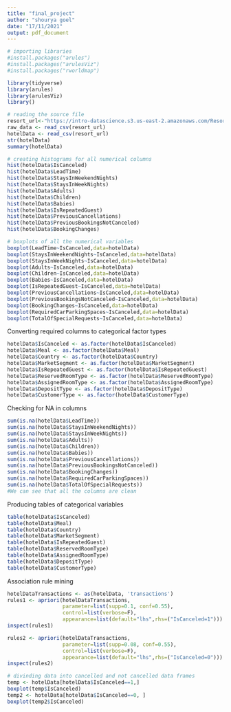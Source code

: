```yaml
---
title: "final_project"
author: "shourya goel"
date: "17/11/2021"
output: pdf_document
---
```

```r
# importing libraries
#install.packages("arules")
#install.packages("arulesViz")
#install.packages("rworldmap")

library(tidyverse)
library(arules)
library(arulesViz)
library()
```

```r
# reading the source file 
resort_url<-"https://intro-datascience.s3.us-east-2.amazonaws.com/Resort01.csv"
raw_data <- read_csv(resort_url)
hotelData <- read_csv(resort_url)
str(hotelData)
summary(hotelData)
```

```r
# creating histograms for all numerical columns
hist(hotelData$IsCanceled)
hist(hotelData$LeadTime)
hist(hotelData$StaysInWeekendNights)
hist(hotelData$StaysInWeekNights)
hist(hotelData$Adults)
hist(hotelData$Children)
hist(hotelData$Babies)
hist(hotelData$IsRepeatedGuest)
hist(hotelData$PreviousCancellations)
hist(hotelData$PreviousBookingsNotCanceled)
hist(hotelData$BookingChanges)
```

```r
# boxplots of all the numerical variables
boxplot(LeadTime~IsCanceled,data=hotelData)
boxplot(StaysInWeekendNights~IsCanceled,data=hotelData)
boxplot(StaysInWeekNights~IsCanceled,data=hotelData)
boxplot(Adults~IsCanceled,data=hotelData)
boxplot(Children~IsCanceled,data=hotelData)
boxplot(Babies~IsCanceled,data=hotelData)
boxplot(IsRepeatedGuest~IsCanceled,data=hotelData)
boxplot(PreviousCancellations~IsCanceled,data=hotelData)
boxplot(PreviousBookingsNotCanceled~IsCanceled,data=hotelData)
boxplot(BookingChanges~IsCanceled,data=hotelData)
boxplot(RequiredCarParkingSpaces~IsCanceled,data=hotelData)
boxplot(TotalOfSpecialRequests~IsCanceled,data=hotelData)

```


Converting required columns to categorical factor types
```r
hotelData$IsCanceled <- as.factor(hotelData$IsCanceled)
hotelData$Meal <- as.factor(hotelData$Meal)
hotelData$Country <- as.factor(hotelData$Country)
hotelData$MarketSegment <- as.factor(hotelData$MarketSegment)
hotelData$IsRepeatedGuest <- as.factor(hotelData$IsRepeatedGuest)
hotelData$ReservedRoomType <- as.factor(hotelData$ReservedRoomType)
hotelData$AssignedRoomType <- as.factor(hotelData$AssignedRoomType)
hotelData$DepositType <- as.factor(hotelData$DepositType)
hotelData$CustomerType <- as.factor(hotelData$CustomerType)
```
Checking for NA in columns
```r
sum(is.na(hotelData$LeadTime))
sum(is.na(hotelData$StaysInWeekendNights))
sum(is.na(hotelData$StaysInWeekNights))
sum(is.na(hotelData$Adults))
sum(is.na(hotelData$Children))
sum(is.na(hotelData$Babies))
sum(is.na(hotelData$PreviousCancellations))
sum(is.na(hotelData$PreviousBookingsNotCanceled))
sum(is.na(hotelData$BookingChanges))
sum(is.na(hotelData$RequiredCarParkingSpaces))
sum(is.na(hotelData$TotalOfSpecialRequests))
#We can see that all the columns are clean
```
Producing tables of categorical variables

```r
table(hotelData$IsCanceled)
table(hotelData$Meal)
table(hotelData$Country)
table(hotelData$MarketSegment)
table(hotelData$IsRepeatedGuest)
table(hotelData$ReservedRoomType)
table(hotelData$AssignedRoomType)
table(hotelData$DepositType)
table(hotelData$CustomerType)
```

Association rule mining

```r
hotelDataTransactions <- as(hotelData, 'transactions')
rules1 <- apriori(hotelDataTransactions,
                  parameter=list(supp=0.1, conf=0.55),
                  control=list(verbose=F),
                  appearance=list(default="lhs",rhs=("IsCanceled=1")))
inspect(rules1)
```

```r
rules2 <- apriori(hotelDataTransactions,
                  parameter=list(supp=0.08, conf=0.55),
                  control=list(verbose=F),
                  appearance=list(default="lhs",rhs=("IsCanceled=0")))
inspect(rules2)
```

```r
# divinding data into cancelled and not cancelled data frames
temp <- hotelData[hotelData$IsCanceled==1,]
boxplot(temp$IsCanceled)
temp2 <- hotelData[hotelData$IsCanceled==0, ]
boxplot(temp2$IsCanceled)
```

